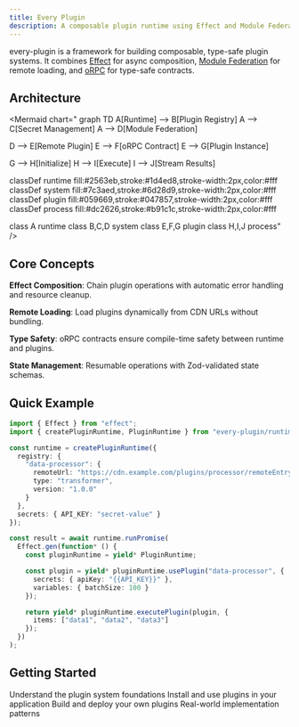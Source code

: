 ```yaml
---
title: Every Plugin
description: A composable plugin runtime using Effect and Module Federation
---
```


every-plugin is a framework for building composable, type-safe plugin systems. It combines [Effect](https://effect.website/) for async composition, [Module Federation](https://module-federation.io/) for remote loading, and [oRPC](https://orpc.io/) for type-safe contracts.

## Architecture

<Mermaid
  chart="
graph TD
  A[Runtime] --> B[Plugin Registry]
  A --> C[Secret Management]
  A --> D[Module Federation]

  D --> E[Remote Plugin]
  E --> F[oRPC Contract]
  E --> G[Plugin Instance]

  G --> H[Initialize]
  H --> I[Execute]
  I --> J[Stream Results]

  classDef runtime fill:#2563eb,stroke:#1d4ed8,stroke-width:2px,color:#fff
  classDef system fill:#7c3aed,stroke:#6d28d9,stroke-width:2px,color:#fff
  classDef plugin fill:#059669,stroke:#047857,stroke-width:2px,color:#fff
  classDef process fill:#dc2626,stroke:#b91c1c,stroke-width:2px,color:#fff

  class A runtime
  class B,C,D system
  class E,F,G plugin
  class H,I,J process"
/>

## Core Concepts

**Effect Composition**: Chain plugin operations with automatic error handling and resource cleanup.

**Remote Loading**: Load plugins dynamically from CDN URLs without bundling.

**Type Safety**: oRPC contracts ensure compile-time safety between runtime and plugins.

**State Management**: Resumable operations with Zod-validated state schemas.

## Quick Example

```typescript
import { Effect } from "effect";
import { createPluginRuntime, PluginRuntime } from "every-plugin/runtime";

const runtime = createPluginRuntime({
  registry: {
    "data-processor": {
      remoteUrl: "https://cdn.example.com/plugins/processor/remoteEntry.js",
      type: "transformer",
      version: "1.0.0"
    }
  },
  secrets: { API_KEY: "secret-value" }
});

const result = await runtime.runPromise(
  Effect.gen(function* () {
    const pluginRuntime = yield* PluginRuntime;

    const plugin = yield* pluginRuntime.usePlugin("data-processor", {
      secrets: { apiKey: "{{API_KEY}}" },
      variables: { batchSize: 100 }
    });

    return yield* pluginRuntime.executePlugin(plugin, {
      items: ["data1", "data2", "data3"]
    });
  })
);
```

## Getting Started

<Cards>
  <Card title="Core Concepts" href="/docs/core">
    Understand the plugin system foundations
  </Card>
  <Card title="Runtime Usage" href="/docs/runtime">
    Install and use plugins in your application
  </Card>
  <Card title="Creating Plugins" href="/docs/plugins">
    Build and deploy your own plugins
  </Card>
  <Card title="Examples" href="/docs/examples">
    Real-world implementation patterns
  </Card>
</Cards>
